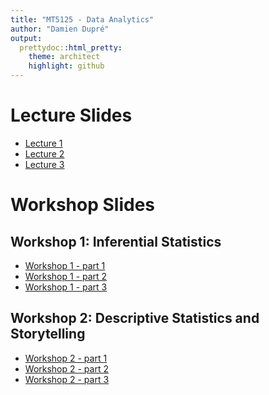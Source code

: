 ```yaml
---
title: "MT5125 - Data Analytics"
author: "Damien Dupré"
output:
  prettydoc::html_pretty:
    theme: architect
    highlight: github
---
```


# Lecture Slides

- [Lecture 1](https://damien-dupre.github.io/mt5125/lectures/lecture_1)
- [Lecture 2](https://damien-dupre.github.io/mt5125/lectures/lecture_2)
- [Lecture 3](https://damien-dupre.github.io/mt5125/lectures/lecture_3)

# Workshop Slides

## Workshop 1: Inferential Statistics
- [Workshop 1 - part 1](https://damien-dupre.github.io/mt5125/lectures/workshop_1_part_1)
- [Workshop 1 - part 2](https://damien-dupre.github.io/mt5125/lectures/workshop_1_part_2)
- [Workshop 1 - part 3](https://damien-dupre.github.io/mt5125/lectures/workshop_1_part_3)

## Workshop 2: Descriptive Statistics and Storytelling
- [Workshop 2 - part 1](https://damien-dupre.github.io/mt5125/lectures/workshop_2_part_1)
- [Workshop 2 - part 2](https://damien-dupre.github.io/mt5125/lectures/workshop_2_part_2)
- [Workshop 2 - part 3](https://damien-dupre.github.io/mt5125/lectures/workshop_2_part_3)